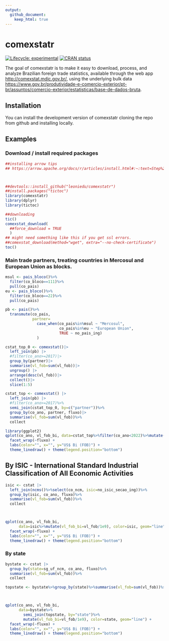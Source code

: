 ```yaml
---
output:
  github_document:
    keep_html: true
---
```


<!-- README.md is generated from README.Rmd. Please edit that file -->

# comexstatr

<!-- badges: start -->

[![Lifecycle:
experimental](https://img.shields.io/badge/lifecycle-experimental-orange.svg)](https://lifecycle.r-lib.org/articles/stages.html#experimental)
[![CRAN
status](https://www.r-pkg.org/badges/version/comexstatr)](https://CRAN.R-project.org/package=comexstatr)
<!-- badges: end -->

The goal of comexstatr is to make it easy to download, process, and
analyze Brazilian foreign trade statistics, available through the web
app <http://comexstat.mdic.gov.br/>, using the underlying bulk data
<https://www.gov.br/produtividade-e-comercio-exterior/pt-br/assuntos/comercio-exterior/estatisticas/base-de-dados-bruta>.

## Installation

You can install the development version of comexstatr cloning the repo
from github and installing locally.


## Examples


### Download / install required packages

``` r
##installing arrow tips 
## https://arrow.apache.org/docs/r/articles/install.html#:~:text=Step%201%20-%20Using%20a%20computer%20with%20internet,created%20my_arrow_pkg.tar.gz%20to%20the%20computer%20without%20internet%20access



##devtools::install_github("leoniedu/comexstatr")
##install.packages("tictoc")
library(comexstatr)
library(dplyr)
library(tictoc)

##downloading
tic()
comexstat_download(
  ##force_download = TRUE
  )
## might need something like this if you get ssl errors. 
##comexstat_download(method="wget", extra="--no-check-certificate")
toc()


```

### Main trade partners, treating countries in Mercosul and European Union as blocks.

```r

msul <- pais_bloco()%>%
  filter(co_bloco==111)%>%
  pull(co_pais)
eu <- pais_bloco()%>%
  filter(co_bloco==22)%>%
  pull(co_pais)

pb <- pais()%>%
  transmute(co_pais, 
            partner=
              case_when(co_pais%in%msul ~ "Mercosul",
                        co_pais%in%eu ~ "European Union",
                        TRUE ~ no_pais_ing)
              )

cstat_top_0 <- comexstat()|>
  left_join(pb) |> 
  #filter(co_ano>=2017)|>
  group_by(partner)|>
  summarise(vl_fob=sum(vl_fob))|>
  ungroup() |> 
  arrange(desc(vl_fob))|>
  collect()|>
  slice(1:5)

cstat_top <- comexstat() |>
  left_join(pb) |> 
  #filter(co_ano>=2017)%>%
  semi_join(cstat_top_0, by=c("partner"))%>%
  group_by(co_ano, partner, fluxo)|>
  summarise(vl_fob=sum(vl_fob))%>%
  collect

library(ggplot2)
qplot(co_ano, vl_fob_bi, data=cstat_top%>%filter(co_ano<2022)%>%mutate(vl_fob_bi=vl_fob/1e9), color=partner, geom="line") +
  facet_wrap(~fluxo) +
  labs(color="", x="", y="US$ Bi (FOB)") +
  theme_linedraw() + theme(legend.position="bottom")

```



## By ISIC - International Standard Industrial Classification of All Economic Activities


```r

isic <- cstat |> 
  left_join(ncms()%>%select(co_ncm, isic=no_isic_secao_ing))%>%
  group_by(isic, co_ano, fluxo)%>%
  summarise(vl_fob=sum(vl_fob))%>%
  collect



qplot(co_ano, vl_fob_bi, 
      data=isic%>%mutate(vl_fob_bi=vl_fob/1e9), color=isic, geom="line") +
  facet_wrap(~fluxo) +
  labs(color="", x="", y="US$ Bi (FOB)") +
  theme_linedraw() + theme(legend.position="bottom")

```




### By state

```r

bystate <- cstat |> 
  group_by(state=sg_uf_ncm, co_ano, fluxo)%>%
  summarise(vl_fob=sum(vl_fob))%>%
  collect

topstate <- bystate%>%group_by(state)%>%summarise(vl_fob=sum(vl_fob))%>%arrange(-vl_fob)%>%head(3)



qplot(co_ano, vl_fob_bi, 
      data=bystate%>%
        semi_join(topstate, by="state")%>%
        mutate(vl_fob_bi=vl_fob/1e9), color=state, geom="line") +
  facet_wrap(~fluxo) +
  labs(color="", x="", y="US$ Bi (FOB)") +
  theme_linedraw() + theme(legend.position="bottom")
```




